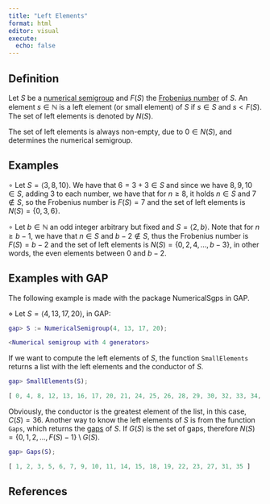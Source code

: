 ```yaml
---
title: "Left Elements"
format: html
editor: visual
execute: 
  echo: false
---
```


## Definition

Let $S$ be a [numerical semigroup](Numerical-semigroup.qmd) and $F(S)$ the [Frobenius number](Frobenius-number.qmd) of $S$. An element $s \in \mathbb{N}$ is a left element (or small element) of $S$ if $s \in S$ and $s < F(S)$. The set of left elements is denoted by $N(S)$.

The set of left elements is always non-empty, due to $0 \in N(S)$, and determines the numerical semigroup.

## Examples

$\circ$ Let $S = \langle 3, 8, 10 \rangle$. We have that $6 = 3 + 3 \in S$ and since we have $8,9,10 \in S$, adding $3$ to each number, we have that for $n \ge 8$, it holds $n \in S$ and $7 \not \in S$, so the Frobenius number is $F(S) = 7$ and the set of left elements is $N(S) = \{0, 3, 6\}$.

$\circ$ Let $b \in \mathbb{N}$ an odd integer arbitrary but fixed and $S = \langle 2, b \rangle$. Note that for $n \ge b-1$, we have that $n \in S$ and $b-2 \not \in S$, thus the Frobenius number is $F(S) = b-2$ and the set of left elements is $N(S) = \{0, 2, 4, \ldots, b-3\}$, in other words, the even elements between $0$ and $b-2$.

## Examples with GAP

The following example is made with the package NumericalSgps in GAP.

$\diamond$ Let $S = \langle 4, 13, 17, 20 \rangle$, in GAP:

```GAP
gap> S := NumericalSemigroup(4, 13, 17, 20);

<Numerical semigroup with 4 generators>

```

If we want to compute the left elements of $S$, the function `SmallElements` returns a list with the left elements and the conductor of $S$.

```GAP
gap> SmallElements(S);

[ 0, 4, 8, 12, 13, 16, 17, 20, 21, 24, 25, 26, 28, 29, 30, 32, 33, 34, 36 ]

```

Obviously, the conductor is the greatest element of the list, in this case, $C(S) = 36$. Another way to know the left elements of $S$ is from the function `Gaps`, which returns the [gaps](Gap.qmd) of $S$. If $G(S)$ is the set of gaps, therefore $N(S) = \{0, 1, 2, \ldots, F(S)-1\} \setminus G(S)$.

```GAP

gap> Gaps(S);

[ 1, 2, 3, 5, 6, 7, 9, 10, 11, 14, 15, 18, 19, 22, 23, 27, 31, 35 ]

```

## References

